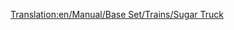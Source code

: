 [[Translation:en/Manual/Base Set/Trains/Sugar Truck]]
{{it/Manuale/Set base/Treni/StatVagoni|Nome=Carro per zucchero
|Costo=2.062
|Vuoto=19
|Pieno=49
|Pieno2=54
|Pieno3=56
|Capacità1=30 tonnellate di zucchero
|Capacità2=35 tonnellate di zucchero
|Capacità3=37 tonnellate di zucchero
|Immagine4=[[File:it/Manuale/Set base/Treni/CarroZuccheroBM.png]]
|Immagine4m=[[File:it/Manuale/Set base/Treni/CarroZuccheroBM.png]]
|ClimaB=4
|ClimaM=4
|Descrizione=Per il trasporto dalle miniere di zucchero alle fabbriche di caramelle.
}}